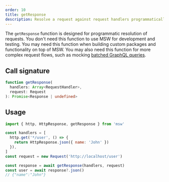 ```yaml
---
order: 10
title: getResponse
description: Resolve a request against request handlers programmatically.
---
```


The `getResponse` function is designed for programmatic resolution of requests. You don't need this function to use MSW for development and testing. You may need this function when building custom packages and functionality on top of MSW. You may also need this function for more complex request flows, such as mocking [batched GraphQL queries](/docs/recipes/graphql-query-batching).

## Call signature

```ts
function getResponse(
  handlers: Array<RequestHandler>,
  request: Request
): Promise<Response | undefined>
```


<PageCard
  icon={CodeBracketSquareIcon}
  url="https://github.com/mswjs/msw/tree/main/src/core/getResponse.ts"
  title="getResponse.ts"
  description="Source code for the `getResponse` function."
/>

## Usage

```js /getResponse/ {10}
import { http, HttpResponse, getResponse } from 'msw'

const handlers = [
  http.get('*/user', () => {
    return HttpResponse.json({ name: 'John' })
  }),
]
const request = new Request('http://localhost/user')

const response = await getResponse(handlers, request)
const user = await response?.json()
// {"name":"John"}
```
